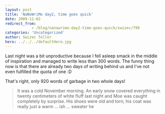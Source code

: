 ```yaml
---
layout: post
title: 'NaNoWriMo day2, time goes quick'
date: 2009-11-02
redirect_from: 
            - /blog/nanowrimo-day2-time-goes-quick/swizec/799
categories: 'Uncategorized'
author: Swizec Teller
hero: ../../../defaultHero.jpg
---
```

Last night was a bit unproductive because I fell asleep smack in the middle of inspiration and managed to write less than 300 words. The funny thing now is that there are already two days of writing behind us and I've not even fulfilled the quota of one :D



That's right, only 920 words of garbage in two whole days!





> It was a cold November morning. An early snow covered everything in twenty centimeters of white fluff last night and Moe was caught completely by surprise. His shoes were old and torn; his coat was really just a warm ... ish ... sweater he